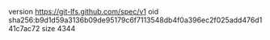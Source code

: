 version https://git-lfs.github.com/spec/v1
oid sha256:b9d1d59a3136b09de95179c6f7113548db4f0a396ec2f025add476d141c7ac72
size 4344
